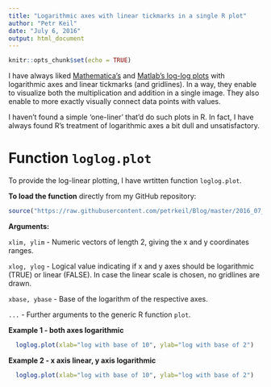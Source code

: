 ```yaml
---
title: "Logarithmic axes with linear tickmarks in a single R plot"
author: "Petr Keil"
date: "July 6, 2016"
output: html_document
---
```


```r
knitr::opts_chunk$set(echo = TRUE)
```

I have always liked [Mathematica's](http://media.virtual-maxim.de/uploads/2010/12/ErrorBarLogPlots_Mathmatica.png) and [Matlab's log-log plots](http://www.mathworks.com/matlabcentral/mlc-downloads/downloads/submissions/35265/versions/2/previews/html/Loglog_Plot_01.png) with logarithmic axes and linear
tickmarks (and gridlines). In a way, they enable to visualize both the multiplication and addition in a single image. They also enable to more exactly visually connect data points with values.

I haven't found a simple 'one-liner' that'd do such plots in R. In fact, I have always found R's treatment of logarithmic axes a bit dull and unsatisfactory.

# Function `loglog.plot`

To provide the log-linear plotting, I have wrtitten function `loglog.plot`.

**To load the function** directly from my GitHub repository:

```r
source("https://raw.githubusercontent.com/petrkeil/Blog/master/2016_07_05_Log_scales/loglogplot.r")
```

**Arguments:**

`xlim, ylim` - Numeric vectors of length 2, giving the x and y coordinates ranges.

`xlog, ylog` - Logical value indicating if x and y axes should be logarithmic (TRUE) or linear (FALSE). In case the linear scale is chosen, no gridlines are drawn.  

`xbase, ybase` - Base of the logarithm of the respective axes.

`...` - Further arguments to the generic R function `plot`.

**Example 1 - both axes logarithmic**

```r
  loglog.plot(xlab="log with base of 10", ylab="log with base of 2")
```

**Example 2 - x axis linear, y axis logarithmic**

```r
  loglog.plot(xlab="log with base of 10", ylab="log with base of 2")
```